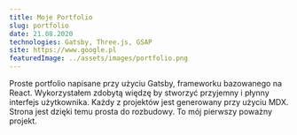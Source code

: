 ```yaml
---
title: Moje Portfolio
slug: portfolio
date: 21.08.2020
technologies: Gatsby, Three.js, GSAP
site: https://www.google.pl
featuredImage: ../assets/images/portfolio.png
---
```


Proste portfolio napisane przy użyciu Gatsby, frameworku bazowanego na React.
Wykorzystałem zdobytą więdzę by stworzyć przyjemny i płynny interfejs użytkownika. Każdy z projektów jest generowany przy użyciu MDX. Strona jest dzięki temu prosta do rozbudowy. To mój pierwszy poważny projekt.
